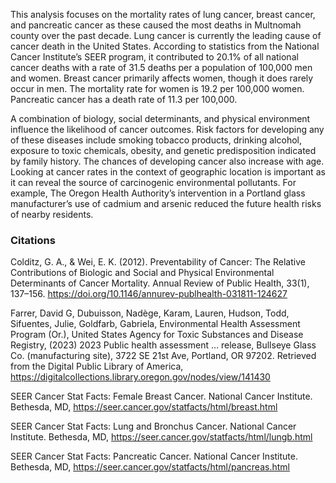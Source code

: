 This analysis focuses on the mortality rates of lung cancer, breast cancer, and pancreatic cancer as these caused the most deaths in Multnomah county over the past decade. Lung cancer is currently the leading cause of cancer death in the United States. According to statistics from the National Cancer Institute’s SEER program, it contributed to 20.1% of all national cancer deaths with a rate of 31.5 deaths per a population of 100,000 men and women. Breast cancer primarily affects women, though it does rarely occur in men. The mortality rate for women is 19.2 per 100,000 women. Pancreatic cancer has a death rate of 11.3 per 100,000.

A combination of biology, social determinants, and physical environment influence the likelihood of cancer outcomes. Risk factors for developing any of these diseases include smoking tobacco products, drinking alcohol, exposure to toxic chemicals, obesity, and genetic predisposition indicated by family history. The chances of developing cancer also increase with age. Looking at cancer rates in the context of geographic location is important as it can reveal the source of carcinogenic environmental pollutants. For example, The Oregon Health Authority’s intervention in a Portland glass manufacturer’s use of cadmium and arsenic reduced the future health risks of nearby residents.

### **Citations** 

Colditz, G. A., & Wei, E. K. (2012). Preventability of Cancer: The Relative Contributions of Biologic and Social and Physical Environmental Determinants of Cancer Mortality. Annual Review of Public Health, 33(1), 137–156. <https://doi.org/10.1146/annurev-publhealth-031811-124627> 

Farrer, David G, Dubuisson, Nadège, Karam, Lauren, Hudson, Todd, Sifuentes, Julie, Goldfarb, Gabriela, Environmental Health Assessment Program (Or.), United States Agency for Toxic Substances and Disease Registry, (2023) 2023 Public health assessment ... release, Bullseye Glass Co. (manufacturing site), 3722 SE 21st Ave, Portland, OR 97202. Retrieved from the Digital Public Library of America, <https://digitalcollections.library.oregon.gov/nodes/view/141430> 

SEER Cancer Stat Facts: Female Breast Cancer. National Cancer Institute. Bethesda, MD, <https://seer.cancer.gov/statfacts/html/breast.html>

SEER Cancer Stat Facts: Lung and Bronchus Cancer. National Cancer Institute. Bethesda, MD, <https://seer.cancer.gov/statfacts/html/lungb.html>

SEER Cancer Stat Facts: Pancreatic Cancer. National Cancer Institute. Bethesda, MD, <https://seer.cancer.gov/statfacts/html/pancreas.html>

